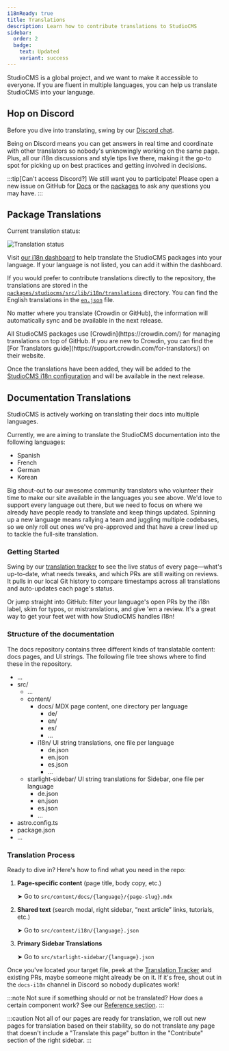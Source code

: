 ```yaml
---
i18nReady: true
title: Translations
description: Learn how to contribute translations to StudioCMS
sidebar:
  order: 2
  badge:
    text: Updated
    variant: success
---
```



StudioCMS is a global project, and we want to make it accessible to everyone. If you are fluent in multiple languages, you can help us translate StudioCMS into your language.

## Hop on Discord

Before you dive into translating, swing by our [Discord chat](https://chat.studiocms.dev).

Being on Discord means you can get answers in real time and coordinate with other translators so nobody's unknowingly working on the same page. Plus, all our i18n discussions and style tips live there, making it the go-to spot for picking up on best practices and getting involved in decisions.

:::tip[Can't access Discord?]
We still want you to participate! Please open a new issue on GitHub for [Docs](https://github.com/withstudiocms/docs/issues/new/choose) or the [packages](https://github.com/withstudiocms/studiocms/issues/new/choose) to ask any questions you may have.
:::

## Package Translations

Current translation status:

<img src="https://badges.awesome-crowdin.com/translation-16993424-776180-update.png" alt="Translation status" />

Visit [our i18n dashboard](https://i18n.studiocms.dev) to help translate the StudioCMS packages into your language. If your language is not listed, you can add it within the dashboard.

If you would prefer to contribute translations directly to the repository, the translations are stored in the [`packages/studiocms/src/lib/i18n/translations`](https://github.com/withstudiocms/studiocms/tree/main/packages/studiocms/src/lib/i18n/translations/) directory. You can find the English translations in the [`en.json`](https://github.com/withstudiocms/studiocms/blob/main/packages/studiocms/src/lib/i18n/translations/en.json) file.

No matter where you translate (Crowdin or GitHub), the information will automatically sync and be available in the next release.

<ReadMore>
All StudioCMS packages use [Crowdin](https://crowdin.com/) for managing translations on top of GitHub. If you are new to Crowdin, you can find the [For Translators guide](https://support.crowdin.com/for-translators/) on their website.
</ReadMore>

Once the translations have been added, they will be added to the [StudioCMS i18n configuration](https://github.com/withstudiocms/studiocms/blob/main/packages/studiocms/src/lib/i18n/index.ts#L8) and will be available in the next release.

## Documentation Translations

StudioCMS is actively working on translating their docs into multiple languages.

Currently, we are aiming to translate the StudioCMS documentation into the following languages:

- Spanish
- French
- German
- Korean

Big shout-out to our awesome community translators who volunteer their time to make our site available in the languages you see above. We'd love to support every language out there, but we need to focus on where we already have people ready to translate and keep things updated. Spinning up a new language means rallying a team and juggling multiple codebases, so we only roll out ones we've pre-approved and that have a crew lined up to tackle the full-site translation.

### Getting Started

Swing by our [translation tracker](https://i18n.docs.studiocms.dev) to see the live status of every page—what's up-to-date, what needs tweaks, and which PRs are still waiting on reviews. It pulls in our local Git history to compare timestamps across all translations and auto-updates each page's status.

Or jump straight into GitHub: filter your language's open PRs by the i18n label, skim for typos, or mistranslations, and give 'em a review. It's a great way to get your feet wet with how StudioCMS handles i18n!

### Structure of the documentation

The docs repository contains three different kinds of translatable content: docs pages, and UI strings. The following file tree shows where to find these in the repository.

<FileTree>

- ...
- src/
  - ...
  - content/
    - docs/ MDX page content, one directory per language
      - de/
      - en/
      - es/
      - ...
    - i18n/ UI string translations, one file per language
      - de.json
      - en.json
      - es.json
      - ...
  - starlight-sidebar/ UI string translations for Sidebar, one file per language
    - de.json
    - en.json
    - es.json
    - ...
- astro.config.ts
- package.json
- ...

</FileTree>

### Translation Process

Ready to dive in? Here's how to find what you need in the repo:

1. **Page-specific content** (page title, body copy, etc.)

   ➤ Go to `src/content/docs/{language}/{page-slug}.mdx`

2. **Shared text** (search modal, right sidebar, “next article” links, tutorials, etc.)

   ➤ Go to `src/content/i18n/{language}.json`

3. **Primary Sidebar Translations**

   ➤ Go to `src/starlight-sidebar/{language}.json`


Once you've located your target file, peek at the [Translation Tracker](https://i18n.docs.studiocms.dev/) and existing PRs, maybe someone might already be on it. If it's free, shout out in the `docs-i18n` channel in Discord so nobody duplicates work!

:::note
Not sure if something should or not be translated? How does a certain component work? See our [Reference section](/en/config-reference/).
:::

:::caution
Not all of our pages are ready for translation, we roll out new pages for translation based on their stability, so do not translate any page that doesn't include a "Translate this page" button in the "Contribute" section of the right sidebar.
:::
